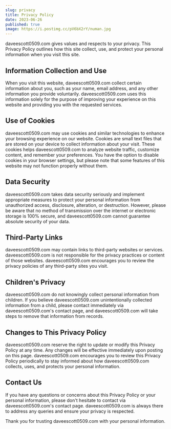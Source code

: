 ```yaml
---
slug: privacy
title: Privacy Policy
date: 2023-06-26
published: true
image: https://i.postimg.cc/pV6bX2rY/numan.jpg
---
```


daveescott0509.com gives values and respects to your privacy. This Privacy Policy outlines how this site collect, use, and protect your personal information when you visit this site.

## Information Collection and Use

When you visit this website, daveescott0509.com collect certain information about you, such as your name, email address, and any other information you provide voluntarily. daveescott0509.com uses this information solely for the purpose of improving your experience on this website and providing you with the requested services.

## Use of Cookies

daveescott0509.com may use cookies and similar technologies to enhance your browsing experience on our website. Cookies are small text files that are stored on your device to collect information about your visit. These cookies helps daveescott0509.com to analyze website traffic, customize content, and remember your preferences. You have the option to disable cookies in your browser settings, but please note that some features of this website may not function properly without them.

## Data Security

daveescott0509.com takes data security seriously and implement appropriate measures to protect your personal information from unauthorized access, disclosure, alteration, or destruction. However, please be aware that no method of transmission over the internet or electronic storage is 100% secure, and daveescott0509.com cannot guarantee absolute security of your data.

## Third-Party Links

daveescott0509.com may contain links to third-party websites or services. daveescott0509.com is not responsible for the privacy practices or content of those websites. daveescott0509.com encourages you to review the privacy policies of any third-party sites you visit.

## Children's Privacy

daveescott0509.com do not knowingly collect personal information from children. If you believe daveescott0509.com unintentionally collected information from a child, please contact immediately via daveescott0509.com's contact page, and daveescott0509.com will take steps to remove that information from records.

## Changes to This Privacy Policy

daveescott0509.com reserve the right to update or modify this Privacy Policy at any time. Any changes will be effective immediately upon posting on this page. daveescott0509.com encourages you to review this Privacy Policy periodically to stay informed about how daveescott0509.com collects, uses, and protects your personal information.

## Contact Us

If you have any questions or concerns about this Privacy Policy or your personal information, please don't hesitate to contact via daveescott0509.com's contact page. daveescott0509.com is always there to address any queries and ensure your privacy is respected.

Thank you for trusting daveescott0509.com with your personal information.
